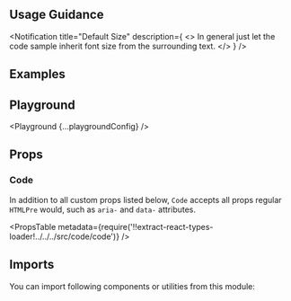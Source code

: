 


<Layout title="Code" description="🚧 This page is under construction">

## Usage Guidance

<Notification
  title="Default Size"
  description={
    <>
      In general just let the code sample inherit font size from the surrounding
      text.
    </>
  }
/>

## Examples

<Example title="Basic Usage" path="code/basic-usage">
  <BasicUsage />
</Example>

<Example title="Sizes" path="code/sizes">
  <Sizes />
</Example>

<Example title="Inverted" path="code/inverted" darkPreview>
  <Inverted />
</Example>

## Playground

<Playground {...playgroundConfig} />

## Props

### Code

In addition to all custom props listed below, `Code` accepts all props regular `HTMLPre` would, such as `aria-` and `data-` attributes.

<PropsTable
  metadata={require('!!extract-react-types-loader!../../../src/code/code')}
/>

## Imports

You can import following components or utilities from this module:

<Imports module={CodeExports} path="@datacamp/waffles/code" />

</Layout>
